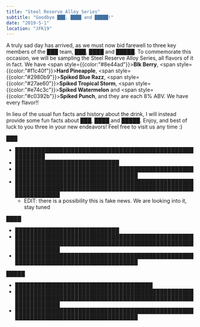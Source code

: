 ```yaml
---
title: "Steel Reserve Alloy Series"
subtitle: "Goodbye ███, ████ and █████!"
date: "2019-5-1"
location: "JFK19"
---
```


A truly sad day has arrived, as we must now bid farewell to three key members of the ███ team, ███, ████ and █████. To commemorate this occasion, we will be sampling the Steel Reserve Alloy Series, all flavors of it in fact. We have <span style={{color:"#8e44ad"}}>**Blk Berry**</span>, <span style={{color:"#f1c40f"}}>**Hard Pineapple**</span>, <span style={{color:"#2980b9"}}>**Spiked Blue Razz**</span>, <span style={{color:"#27ae60"}}>**Spiked Tropical Storm**</span>, <span style={{color:"#e74c3c"}}>**Spiked Watermelon**</span> and <span style={{color:"#c0392b"}}>**Spiked Punch**</span>, and they are each 8% ABV. We have every flavor!!

In lieu of the usual fun facts and history about the drink, I will instead provide some fun facts about ███, ████ and █████. Enjoy, and best of luck to you three in your new endeavors! Feel free to visit us any time :)

**███**

* ████████████████████████████████████████████████████████
* ████████████████████████████
* █████████████████████████████████████████████████████████████████████████████████
* ████████████████████████████████████████████████████████████████████████████████████████████████████████████
  * EDIT: there is a possibility this is fake news. We are looking into it, stay tuned

**████**

* ████████████████████████████
* ████████████████████████████████████████████████████████████████████████████████████████████████████████████
* █████████████████████████████████████████████████████████████████████████████████

**█████**

* █████████████████████████████████████
* ████████████████████████████████████████████████████████████████████████████████████████████████████████████
* █████████████████████████████████████████████████████████████████████████████████